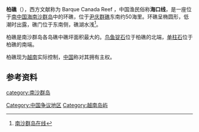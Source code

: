 {{coord|8|10|00|N|113|18|00|E|scale:10000|display=title}}
{{Infobox Disputed Islands
| plural = yes
| name             =柏礁
| image name       =Barque Canada Reef, Spratly Islands.png 
| image caption    = 
| image size       = 
| locator map      = {{Location map+|Spratly Islands|float=center|width=300|caption=柏礁的位置 
|places=
{{location map~ |Spratly Islands|marksize=6 |lat=8.166667 |long=113.3|label='''柏礁''' |position=bottom}}
}}
| map_custom       = 
| native name      = 
| native name link = 
| other_names         =Barque Canada Reef 
| location         = [[南中国海|南中国海]]
| coordinates      = {{Coord|8|10|00|N|113|18|00|E|display=inline}}
| archipelago      = [[南沙群岛|南沙群岛]]
| total islands    = 
| major islands    = 
| area             =
| length           =
| width            =
| coastline        =
| highest mount    = 
| elevation        = 
| country = {{VNM}}
| country admin divisions title = 縣
| country admin divisions = [[慶和省|慶和省]][[長沙島縣|長沙島縣]]
| country claim = {{PRC}}
| country claim divisions title = 地級市
| country claim divisions = [[海南省|海南省]][[三沙市|三沙市]]
| country 1 claim = {{ROC}}
| country 1 claim divisions title = 直轄市
| country 1 claim divisions = [[高雄市|高雄市]][[旗津區|旗津區]]
| country 2 claim = {{PHL}}
| country 2 claim divisions title = 市
| country 2 claim divisions = [[巴拉望省|巴拉望省]][[卡拉揚市|卡拉揚市]]
| country 3 claim = {{MYS}}
| country 3 claim divisions title = 州
| country 3 claim divisions = [[沙巴|沙巴]]
| population       = 
| population as of = 
| density          = 
| ethnic groups    = 
| additional info  =
}}
'''柏礁'''（{{lang-vi|Bãi Thuyền Chài}}），西方文献称为 Barque Canada Reef ，中国渔民俗称'''海口线'''，是一座位于[[南中国海|南中国海]][[南沙群岛|南沙群岛]]中的环礁，位于[[尹庆群礁|尹庆群礁]]东南约50海里。环礁呈椭圆形，低潮时出露，礁门位于东南侧，礁湖水浅<ref>[http://www.nansha.org.cn/islandsdatabase/3/239_bai_jiao.html 南沙群岛在线]</ref>。

柏礁是南沙群岛各岛礁中礁坪面积最大的。[[鸟鱼锭石|鸟鱼锭石]]位于柏礁的北端，[[单柱石|单柱石]]位于柏礁的南端。

柏礁现为[[越南|越南]]实际控制，[[中国|中国]]称对其拥有主权。

==参考资料==
{{reflist}}

{{有争议的地区小作品}}
{{South China Sea Islands}}

[[Category:中国争议地区|Category:中国争议地区]]
[[Category:越南岛屿|Category:越南岛屿]]
[[category:南沙群岛|category:南沙群岛]]